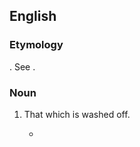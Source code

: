 ==English==

===Etymology===
{{bor|en|LL.|abluvio}}. See {{m|en|abluent}}.

===Noun===
{{en-noun|-}}

# {{lb|en|obsolete|rare}} That which is washed off.
#* {{quote-book|en|year=1821|author=Timothy Dwight|title=Travels in New York and New England|url=http://books.google.com/books?id=MHIUAAAAYAAJ&pg=PA57&img=1&zoom=3&hl=en&sig=ACfU3U1CEB0UIGIwACWkcWpZwN9j-n2QPQ&ci=123%2C507%2C807%2C353&edge=0|volume=II|page=57|passage=This interval has been greatly extended towards Hadley since the settlement of this country. Several considerable lots have been washed away from the Hadley shore within sixty or seventy years and tracts equally large have been added to the Hatfield shore. It cannot be wondered at that this process of alluvion and '''abluvion''' which has gone on ever since the deluge or perhaps more correctly ever since Connecticut river broke down the ancient mound between Mount Tom and Mount Holyoke should produce even greater changes than these.}}